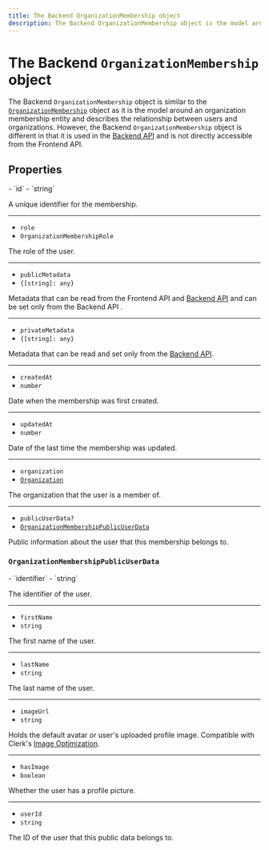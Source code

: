 ```yaml
---
title: The Backend OrganizationMembership object
description: The Backend OrganizationMembership object is the model around an organization membership entity and describes the relationship between users and organizations.
---
```


# The Backend `OrganizationMembership` object

The Backend `OrganizationMembership` object is similar to the [`OrganizationMembership`](/docs/references/javascript/organization-membership) object as it is the model around an organization membership entity and describes the relationship between users and organizations. However, the Backend `OrganizationMembership` object is different in that it is used in the [Backend API](https://clerk.com/docs/reference/backend-api/tag/Organization-Memberships#operation/CreateOrganizationMembership) and is not directly accessible from the Frontend API.

## Properties

<Properties>
  - `id`
  - `string`

  A unique identifier for the membership.

  ---

  - `role`
  - `OrganizationMembershipRole`

  The role of the user.

  ---

  - `publicMetadata`
  - `{[string]: any}`

  Metadata that can be read from the Frontend API and [Backend API](https://clerk.com/docs/reference/backend-api) and can be set only from the Backend API .

  ---

  - `privateMetadata`
  - `{[string]: any}`

  Metadata that can be read and set only from the [Backend API](https://clerk.com/docs/reference/backend-api).

  ---

  - `createdAt`
  - `number`

  Date when the membership was first created.

  ---

  - `updatedAt`
  - `number`

  Date of the last time the membership was updated.

  ---

  - `organization`
  - [`Organization`](/docs/references/backend/types/backend-organization)

  The organization that the user is a member of.

  ---

  - `publicUserData?`
  - [`OrganizationMembershipPublicUserData`](#organization-membership-public-user-data)

  Public information about the user that this membership belongs to.
</Properties>

### `OrganizationMembershipPublicUserData`

<Properties>
  - `identifier`
  - `string`

  The identifier of the user.

  ---

  - `firstName`
  - `string`

  The first name of the user.

  ---

  - `lastName`
  - `string`

  The last name of the user.

  ---

  - `imageUrl`
  - `string`

  Holds the default avatar or user's uploaded profile image. Compatible with Clerk's [Image Optimization](/docs/guides/image-optimization/imageurl-image-optimization).

  ---

  - `hasImage`
  - `boolean`

  Whether the user has a profile picture.

  ---

  - `userId`
  - `string`

  The ID of the user that this public data belongs to.
</Properties>
